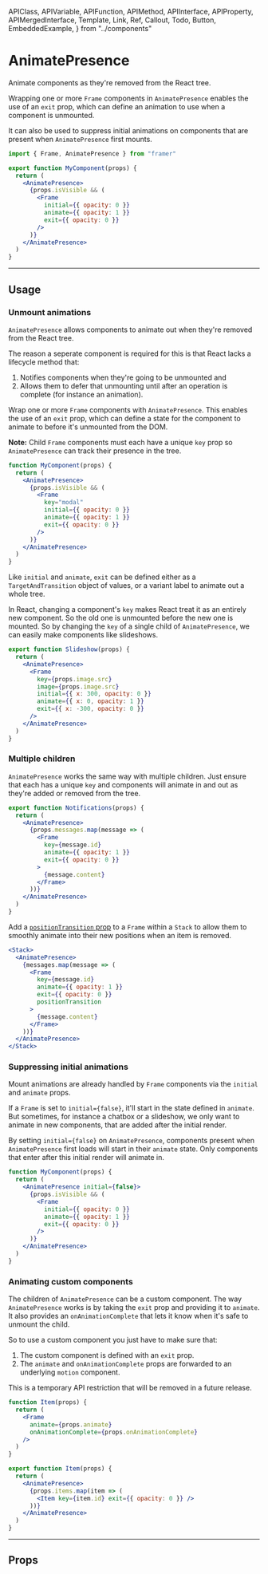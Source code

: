 <!-- 👋 Editing this file? Need help? → https://github.com/framer/api-docs/blob/master/CONTRIBUTING.md -->

  APIClass,
  APIVariable,
  APIFunction,
  APIMethod,
  APIInterface,
  APIProperty,
  APIMergedInterface,
  Template,
  Link,
  Ref,
  Callout,
  Todo,
  Button,
  EmbeddedExample,
} from "../components"


# AnimatePresence

<span className="lead">
  Animate components as they're removed from the React tree.
</span>

<div>

Wrapping one or more `Frame` components in `AnimatePresence` enables the use of an `exit` prop, which can define an animation to use when a component is unmounted.

It can also be used to suppress initial animations on components that are present when `AnimatePresence` first mounts.

</div>

```jsx
import { Frame, AnimatePresence } from "framer"

export function MyComponent(props) {
  return (
    <AnimatePresence>
      {props.isVisible && (
        <Frame
          initial={{ opacity: 0 }}
          animate={{ opacity: 1 }}
          exit={{ opacity: 0 }}
        />
      )}
    </AnimatePresence>
  )
}
```

---

## Usage

### Unmount animations

`AnimatePresence` allows components to animate out when they're removed from the React tree.

The reason a seperate component is required for this is that React lacks a lifecycle method that:

1. Notifies components when they're going to be unmounted and
2. Allows them to defer that unmounting until after an operation is complete (for instance an animation).

<div>

Wrap one or more `Frame` components with `AnimatePresence`. This enables the use of an `exit` prop, which can define a state for the component to animate to before it's unmounted from the DOM.

**Note:** Child `Frame` components must each have a unique `key` prop so `AnimatePresence` can track their presence in the tree.

</div>

```jsx
function MyComponent(props) {
  return (
    <AnimatePresence>
      {props.isVisible && (
        <Frame
          key="modal"
          initial={{ opacity: 0 }}
          animate={{ opacity: 1 }}
          exit={{ opacity: 0 }}
        />
      )}
    </AnimatePresence>
  )
}
```

Like `initial` and `animate`, `exit` can be defined either as a `TargetAndTransition` object of values, or a variant label to animate out a whole tree.

<div>

In React, changing a component's `key` makes React treat it as an entirely new component. So the old one is unmounted before the new one is mounted. So by changing the `key` of a single child of `AnimatePresence`, we can easily make components like slideshows.

</div>

<EmbeddedExample background="#151515">
  <AnimatePresenceExample />
</EmbeddedExample>

```jsx
export function Slideshow(props) {
  return (
    <AnimatePresence>
      <Frame
        key={props.image.src}
        image={props.image.src}
        initial={{ x: 300, opacity: 0 }}
        animate={{ x: 0, opacity: 1 }}
        exit={{ x: -300, opacity: 0 }}
      />
    </AnimatePresence>
  )
}
```

### Multiple children

<div>

`AnimatePresence` works the same way with multiple children. Just ensure that each has a unique `key` and components will animate in and out as they're added or removed from the tree.

</div>

```jsx
export function Notifications(props) {
  return (
    <AnimatePresence>
      {props.messages.map(message => (
        <Frame
          key={message.id}
          animate={{ opacity: 1 }}
          exit={{ opacity: 0 }}
        >
          {message.content}
        </Frame>
      ))}
    </AnimatePresence>
  )
}
```

Add a [`positionTransition` prop](/api/frame/#animationprops.positiontransition) to a `Frame` within a `Stack` to allow them to smoothly animate into their new positions when an item is removed.

```jsx
<Stack>
  <AnimatePresence>
    {messages.map(message => (
      <Frame
        key={message.id}
        animate={{ opacity: 1 }}
        exit={{ opacity: 0 }}
        positionTransition
      >
        {message.content}
      </Frame>
    ))}
  </AnimatePresence>
</Stack>
```

### Suppressing initial animations

<div>

Mount animations are already handled by `Frame` components via the `initial` and `animate` props.

If a `Frame` is set to `initial={false}`, it'll start in the state defined in `animate`. But sometimes, for instance a chatbox or a slideshow, we only want to animate in new components, that are added after the initial render.

By setting `initial={false}` on `AnimatePresence`, components present when `AnimatePresence` first loads will start in their `animate` state. Only components that enter after this initial render will animate in.

</div>

```jsx highlight=3,6-7
function MyComponent(props) {
  return (
    <AnimatePresence initial={false}>
      {props.isVisible && (
        <Frame
          initial={{ opacity: 0 }}
          animate={{ opacity: 1 }}
          exit={{ opacity: 0 }}
        />
      )}
    </AnimatePresence>
  )
}
```

### Animating custom components

<div>

The children of `AnimatePresence` can be a custom component. The way `AnimatePresence` works is by taking the `exit` prop and providing it to `animate`. It also provides an `onAnimationComplete` that lets it know when it's safe to unmount the child.

So to use a custom component you just have to make sure that:

1. The custom component is defined with an `exit` prop.
2. The `animate` and `onAnimationComplete` props are forwarded to an underlying `motion` component.

This is a temporary API restriction that will be removed in a future release.

</div>

```jsx
function Item(props) {
  return (
    <Frame
      animate={props.animate}
      onAnimationComplete={props.onAnimationComplete}
    />
  )
}

export function Item(props) {
  return (
    <AnimatePresence>
      {props.items.map(item => (
        <Item key={item.id} exit={{ opacity: 0 }} />
      ))}
    </AnimatePresence>
  )
}
```

---

## Props

<APIProperty name="AnimatePresenceProps.initial" />
<APIProperty name="AnimatePresenceProps.custom" />
<APIProperty name="AnimatePresenceProps.exitBeforeEnter" />
<APIProperty name="AnimatePresenceProps.onExitComplete" />
